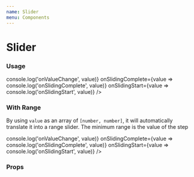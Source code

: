 ```yaml
---
name: Slider
menu: Components
---
```



# Slider

### Usage

<Playground>
  <Slider
    size={40}
    value={0.3}
    step={0}
    minimumValue={0}
    maximumValue={1}
    onValueChange={value => console.log('onValueChange', value)}
    onSlidingComplete={value => console.log('onSlidingComplete', value)}
    onSlidingStart={value => console.log('onSlidingStart', value)}
  />
</Playground>

### With Range

By using `value` as an array of `[number, number]`, it will automatically translate it into a range slider. The minimum range is the value of the step

<Playground>
  <Slider
    value={[30, 60]} // This is an [number, number] instead of a number
    step={5}
    minimumValue={0}
    maximumValue={100}
    onValueChange={value => console.log('onValueChange', value)}
    onSlidingComplete={value => console.log('onSlidingComplete', value)}
    onSlidingStart={value => console.log('onSlidingStart', value)}
  />
</Playground>

### Props

<Props of={Slider} />
